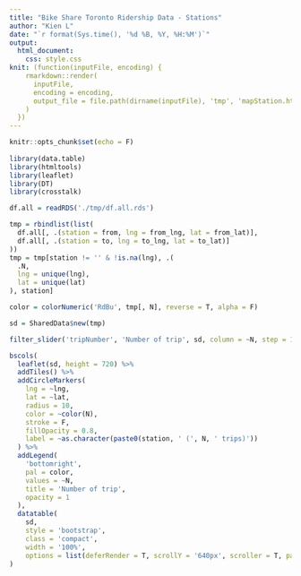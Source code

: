 ```yaml
---
title: "Bike Share Toronto Ridership Data - Stations"
author: "Kien L"
date: "`r format(Sys.time(), '%d %B, %Y, %H:%M')`"
output:
  html_document:
    css: style.css
knit: (function(inputFile, encoding) {
    rmarkdown::render(
      inputFile,
      encoding = encoding,
      output_file = file.path(dirname(inputFile), 'tmp', 'mapStation.html')
    )
  })
---
```



```r
knitr::opts_chunk$set(echo = F)
 
library(data.table)
library(htmltools)
library(leaflet)
library(DT)
library(crosstalk)

df.all = readRDS('./tmp/df.all.rds')
```


```r

tmp = rbindlist(list(
  df.all[, .(station = from, lng = from_lng, lat = from_lat)],
  df.all[, .(station = to, lng = to_lng, lat = to_lat)]
))
tmp = tmp[station != '' & !is.na(lng), .(
  .N,
  lng = unique(lng),
  lat = unique(lat)
), station]

color = colorNumeric('RdBu', tmp[, N], reverse = T, alpha = F)

sd = SharedData$new(tmp)

filter_slider('tripNumber', 'Number of trip', sd, column = ~N, step = 1000, width = '100%')

bscols(
  leaflet(sd, height = 720) %>%
  addTiles() %>%
  addCircleMarkers(
    lng = ~lng,
    lat = ~lat,
    radius = 10,
    color = ~color(N),
    stroke = F,
    fillOpacity = 0.8,
    label = ~as.character(paste0(station, ' (', N, ' trips)'))
  ) %>%
  addLegend(
    'bottomright',
    pal = color,
    values = ~N,
    title = 'Number of trip',
    opacity = 1
  ),
  datatable(
    sd,
    style = 'bootstrap',
    class = 'compact',
    width = '100%',
    options = list(deferRender = T, scrollY = '640px', scroller = T, pageLength = 20))
)

```

<!-- rmarkdown::render('map.Rmd')  -->
